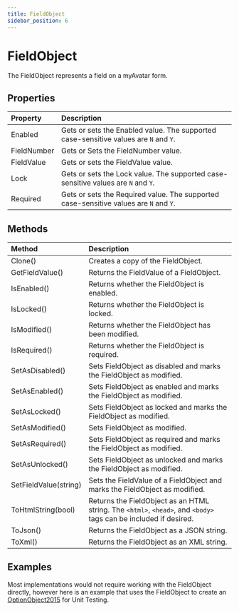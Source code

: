 ```yaml
---
title: FieldObject
sidebar_position: 6
---
```


# FieldObject

The FieldObject represents a field on a myAvatar form.

## Properties

| Property        | Description |
|:----------------|:------------|
| Enabled         | Gets or sets the Enabled value. The supported case-sensitive values are `N` and `Y`. |
| FieldNumber     | Gets or Sets the FieldNumber value. |
| FieldValue      | Gets or sets the FieldValue value. |
| Lock            | Gets or sets the Lock value. The supported case-sensitive values are `N` and `Y`. |
| Required        | Gets or sets the Required value. The supported case-sensitive values are `N` and `Y`. |

## Methods

| Method        | Description |
|:----------------|:------------|
| Clone() | Creates a copy of the FieldObject. |
| GetFieldValue() | Returns the FieldValue of a FieldObject. |
| IsEnabled() | Returns whether the FieldObject is enabled. |
| IsLocked() | Returns whether the FieldObject is locked. |
| IsModified() | Returns whether the FieldObject has been modified. |
| IsRequired() | Returns whether the FieldObject is required. | 
| SetAsDisabled() | Sets FieldObject as disabled and marks the FieldObject as modified. |
| SetAsEnabled() | Sets FieldObject as enabled and marks the FieldObject as modified. |
| SetAsLocked() | Sets FieldObject as locked and marks the FieldObject as modified. |
| SetAsModified() | Sets FieldObject as modified. |
| SetAsRequired() | Sets FieldObject as required and marks the FieldObject as modified. |
| SetAsUnlocked() | Sets FieldObject as unlocked and marks the FieldObject as modified. |
| SetFieldValue(string) | Sets the FieldValue of a FieldObject and marks the FieldObject as modified. |
| ToHtmlString(bool) | Returns the FieldObject as an HTML string. The `<html>`, `<head>`, and `<body>` tags can be included if desired. |
| ToJson() | Returns the FieldObject as a JSON string. |
| ToXml() | Returns the FieldObject as an XML string. |

## Examples

Most implementations would not require working with the FieldObject directly, however here is an example that uses the FieldObject to create an [OptionObject2015](../optionobject2015) for Unit Testing.
